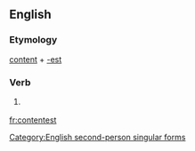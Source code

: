 ==English==

===Etymology===
[[content]] + [[-est]]

===Verb===
{{en-verb form}}

# {{context|archaic|lang=en}} {{form of|Second-person singular simple present form|content}}

[[Category:English second-person singular forms]]

[[fr:contentest]]